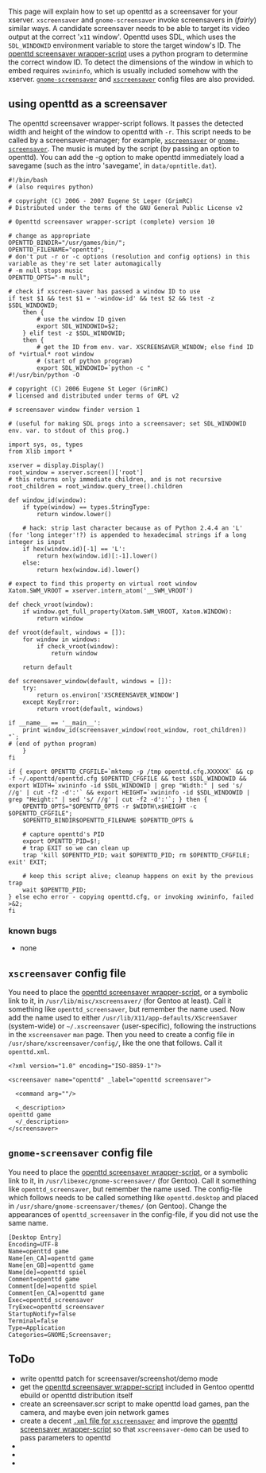 This page will explain how to set up openttd as a screensaver for your xserver.  <tt>xscreensaver</tt> and <tt>gnome-screensaver</tt> invoke screensavers in (''fairly'') similar ways.  A candidate screensaver needs to be able to target its video output at the correct '<tt>x11</tt> window'.  Openttd uses SDL, which uses the <tt>SDL_WINDOWID</tt> environment variable to store the target window's ID.  The [[Main/en/#using openttd as a screensaver|openttd screensaver wrapper-script]] uses a python program to determine the correct window ID.  To detect the dimensions of the window in which to embed requires <tt>xwininfo</tt>, which is usually included somehow with the xserver.  [[Main/en/#gnome-screensaver config file|<tt>gnome-screensaver</tt>]] and [[Main/en/#xscreensaver config file|<tt>xscreensaver</tt>]] config files are also provided.

==using openttd as a screensaver==
The openttd screensaver wrapper-script follows.  It passes the detected width and height of the window to openttd with <tt>-r</tt>.  This script needs to be called by a screensaver-manager; for example, [[Main/en/#xscreensaver config file|<tt>xscreensaver</tt>]] or [[Main/en/#gnome-screensaver config file|<tt>gnome-screensaver</tt>]].  The music is muted by the script (by passing an option to openttd).  You can add the -g option to make openttd immediately load a savegame (such as the intro 'savegame', in <tt>data/opntitle.dat</tt>).

<pre>
#!/bin/bash
# (also requires python)

# copyright (C) 2006 - 2007 Eugene St Leger (GrimRC)
# Distributed under the terms of the GNU General Public License v2

# Openttd screensaver wrapper-script (complete) version 10

# change as appropriate
OPENTTD_BINDIR="/usr/games/bin/";
OPENTTD_FILENAME="openttd";
# don't put -r or -c options (resolution and config options) in this variable as they're set later automagically
# -m null stops music
OPENTTD_OPTS="-m null";

# check if xscreen-saver has passed a window ID to use
if test $1 && test $1 = '-window-id' && test $2 && test -z $SDL_WINDOWID;
	then {
		# use the window ID given
		export SDL_WINDOWID=$2;
	} elif test -z $SDL_WINDOWID;
	then {
		# get the ID from env. var. XSCREENSAVER_WINDOW; else find ID of *virtual* root window
		# (start of python program)
		export SDL_WINDOWID=`python -c "
#!/usr/bin/python -O

# copyright (C) 2006 Eugene St Leger (GrimRC)
# licensed and distributed under terms of GPL v2

# screensaver window finder version 1

# (useful for making SDL progs into a screensaver; set SDL_WINDOWID env. var. to stdout of this prog.)

import sys, os, types
from Xlib import *

xserver = display.Display()
root_window = xserver.screen()['root']
# this returns only immediate children, and is not recursive
root_children = root_window.query_tree().children

def window_id(window):
	if type(window) == types.StringType:
		return window.lower()

	# hack: strip last character because as of Python 2.4.4 an 'L' (for 'long integer'!?) is appended to hexadecimal strings if a long integer is input
	if hex(window.id)[-1] == 'L':
		return hex(window.id)[:-1].lower()
	else:
		return hex(window.id).lower()

# expect to find this property on virtual root window
Xatom.SWM_VROOT = xserver.intern_atom('__SWM_VROOT')

def check_vroot(window):
	if window.get_full_property(Xatom.SWM_VROOT, Xatom.WINDOW):
		return window

def vroot(default, windows = []):
	for window in windows:
		if check_vroot(window):
			return window

	return default

def screensaver_window(default, windows = []):
	try:
		return os.environ['XSCREENSAVER_WINDOW']
	except KeyError:
		return vroot(default, windows)

if __name__ == '__main__':
	print window_id(screensaver_window(root_window, root_children))
"`;
# (end of python program)
	}
fi

if { export OPENTTD_CFGFILE=`mktemp -p /tmp openttd.cfg.XXXXXX` && cp -f ~/.openttd/openttd.cfg $OPENTTD_CFGFILE && test $SDL_WINDOWID && export WIDTH=`xwininfo -id $SDL_WINDOWID | grep "Width:" | sed 's/ //g' | cut -f2 -d':'` && export HEIGHT=`xwininfo -id $SDL_WINDOWID | grep "Height:" | sed 's/ //g' | cut -f2 -d':'`; } then {
	OPENTTD_OPTS="$OPENTTD_OPTS -r $WIDTH\x$HEIGHT -c $OPENTTD_CFGFILE";
	$OPENTTD_BINDIR$OPENTTD_FILENAME $OPENTTD_OPTS &

	# capture openttd's PID
	export OPENTTD_PID=$!;
	# trap EXIT so we can clean up
	trap 'kill $OPENTTD_PID; wait $OPENTTD_PID; rm $OPENTTD_CFGFILE; exit' EXIT;

	# keep this script alive; cleanup happens on exit by the previous trap
	wait $OPENTTD_PID;
} else echo error - copying openttd.cfg, or invoking xwininfo, failed >&2;
fi
</pre>

===known bugs===
*none

==<tt>xscreensaver</tt> config file==
You need to place the [[Main/en/#using openttd as a screensaver|openttd screensaver wrapper-script]], or a symbolic link to it, in <tt>/usr/lib/misc/xscreensaver/</tt> (for Gentoo at least).  Call it something like <tt>openttd_screensaver</tt>, but remember the name used.  Now add the name used to either <tt>/usr/lib/X11/app-defaults/XScreenSaver</tt> (system-wide) or <tt>~/.xscreensaver</tt> (user-specific), following the instructions in the <tt>xscreensaver</tt> <tt>man</tt> page.  Then you need to create a config file in <tt>/usr/share/xscreensaver/config/</tt>, like the one that follows.  Call it <tt>openttd.xml</tt>.

<pre>
<?xml version="1.0" encoding="ISO-8859-1"?>

<screensaver name="openttd" _label="openttd screensaver">

  <command arg=""/>

  <_description>
openttd game
  </_description>
</screensaver>
</pre>

==<tt>gnome-screensaver</tt> config file==
You need to place the [[Main/en/#using openttd as a screensaver|openttd screensaver wrapper-script]], or a symbolic link to it, in <tt>/usr/libexec/gnome-screensaver/</tt> (for Gentoo).  Call it something like <tt>openttd_screensaver</tt>, but remember the name used.  The config-file which follows needs to be called something like <tt>openttd.desktop</tt> and placed in <tt>/usr/share/gnome-screensaver/themes/</tt> (on Gentoo).  Change the appearances of <tt>openttd_screensaver</tt> in the config-file, if you did not use the same name.

<pre>
[Desktop Entry]
Encoding=UTF-8
Name=openttd game
Name[en_CA]=openttd game
Name[en_GB]=openttd game
Name[de]=openttd spiel
Comment=openttd game
Comment[de]=openttd spiel
Comment[en_CA]=openttd game
Exec=openttd_screensaver
TryExec=openttd_screensaver
StartupNotify=false
Terminal=false
Type=Application
Categories=GNOME;Screensaver;
</pre>

==ToDo==
*write openttd patch for screensaver/screenshot/demo mode
*get the [[Main/en/#using openttd as a screensaver|openttd screensaver wrapper-script]] included in Gentoo openttd ebuild or openttd distribution itself
*create an screensaver.scr script to make openttd load games, pan the camera, and maybe even join network games
*create a decent [[Main/en/#xscreensaver config file|<tt>.xml</tt> file for <tt>xscreensaver</tt>]] and improve the [[Main/en/#using openttd as a screensaver|openttd screensaver wrapper-script]] so that <tt>xscreensaver-demo</tt> can be used to pass parameters to openttd
*
*
*